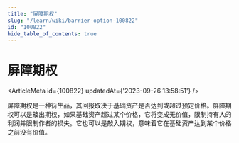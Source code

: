 ```yaml
---
title: "屏障期权"
slug: "/learn/wiki/barrier-option-100822"
id: "100822"
hide_table_of_contents: true
---
```



# 屏障期权

<ArticleMeta id={100822} updatedAt={'2023-09-26 13:58:51'} />
<div className='border-solid border-b border-t-0 my-4 border-[var(--ifm-color-gray-300)]' />

屏障期权是一种衍生品，其回报取决于基础资产是否达到或超过预定价格。屏障期权可以是敲出期权，如果基础资产超过某个价格，它将变成无价值，限制持有人的利润并限制作者的损失。它也可以是敲入期权，意味着它在基础资产达到某个价格之前没有价值。
